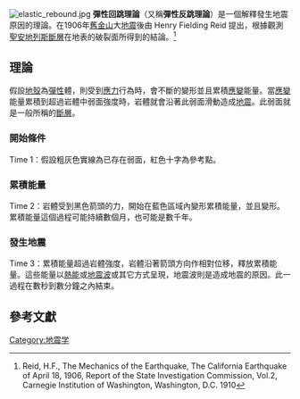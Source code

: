 {{noteTA|G1=Earthquake}}
[[File:elastic_rebound.jpg|thumb]]
'''彈性回跳理論'''（又稱'''彈性反跳理論'''）是一個解釋發生地震原因的理論。在1906年[[舊金山|舊金山]]大[[地震|地震]]後由 Henry Fielding Reid 提出，根據觀測[[聖安地列斯斷層|聖安地列斯斷層]]在地表的破裂面所得到的結論。<ref>Reid, H.F., The Mechanics of the Earthquake, The California Earthquake of April 18, 1906, Report of the State Investigation Commission, Vol.2, Carnegie Institution of Washington, Washington, D.C. 1910 </ref>

== 理論 ==
假設[[地殼|地殼]]為[[彈性|彈性]]體，則受到[[應力|應力]]行為時，會不斷的變形並且累積[[應變|應變]]能量。當[[應變|應變]]能量累積到超過岩體中弱面強度時，岩體就會沿著此弱面滑動造成[[地震|地震]]。此弱面就是一般所稱的[[斷層|斷層]]。

=== 開始條件 ===
Time 1：假設粗灰色實線為已存在弱面，紅色十字為參考點。
=== 累積能量 ===
Time 2：岩體受到黑色箭頭的力，開始在藍色區域內變形累積能量，並且變形。累積能量這個過程可能持續數個月，也可能是數千年。
=== 發生地震 ===
Time 3：累積能量超過岩體強度，岩體沿著箭頭方向作相對位移，釋放累積能量。這些能量以[[熱能|熱能]]或[[地震波|地震波]]或其它方式呈現，地震波則是造成地震的原因。此一過程在數秒到數分鐘之內結束。

== 參考文獻 ==
<div class="references-small">
<references />
</div>
{{Earthquake}}
[[Category:地震学|Category:地震学]]